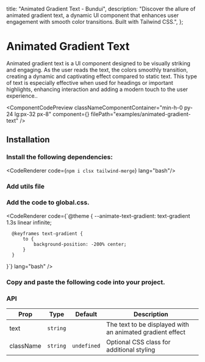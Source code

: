   title: "Animated Gradient Text - Bundui",
  description:
    "Discover the allure of animated gradient text, a dynamic UI component that enhances user engagement with smooth color transitions. Built with Tailwind CSS.",
};


# Animated Gradient Text

Animated gradient text is a UI component designed to be visually striking and engaging. As the user reads the text, the colors smoothly transition, creating a dynamic and captivating effect compared to static text. This type of text is especially effective when used for headings or important highlights, enhancing interaction and adding a modern touch to the user experience..

<ComponentCodePreview
  classNameComponentContainer="min-h-0 py-24 lg:px-32 px-8"
  component={<AnimatedGradientTextExample />}
  filePath="examples/animated-gradient-text"
/>

## Installation

### Install the following dependencies:

<CodeRenderer code={`npm i clsx tailwind-merge`} lang="bash"/>

### Add utils file

<CodeBlock filePath="lib/utils.ts" />

### Add the code to global.css.

<CodeRenderer
  code={`@theme {
      --animate-text-gradient: text-gradient 1.3s linear infinite;

      @keyframes text-gradient {
          to {
              background-position: -200% center;
          }
      }
  }`}
  lang="bash"
/>

### Copy and paste the following code into your project.

<CodeBlock filePath="components/core/animated-gradient-text.tsx" />

### API

| Prop      | Type     | Default     | Description                                  |
|-----------|----------|-------------|----------------------------------------------|
| text      | `string` |             | The text to be displayed with an animated gradient effect |
| className | `string` | `undefined` | Optional CSS class for additional styling    |

